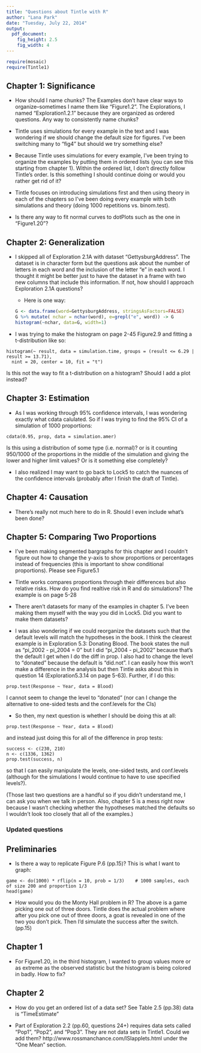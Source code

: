 ```yaml
---
title: "Questions about Tintle with R"
author: "Lana Park"
date: "Tuesday, July 22, 2014"
output:
  pdf_document:
    fig_height: 2.5
    fig_width: 4
---
```


```r
require(mosaic)
require(Tintle1)
```
## Chapter 1: Significance

- How should I name chunks? The Examples don't have clear ways to organize--sometimes I name them like "Figure1.2". The Explorations, I named "Exploration1.2.1" because they are organized as ordered questions. Any way to consistently name chunks?

- Tintle uses simulations for every example in the text and I was wondering if we should change the default size for figures. I've been switching many to "fig4" but should we try something else?

- Because Tintle uses simulations for every example, I've been trying to organize the examples by putting them in ordered lists (you can see this starting from chapter 1). Within the ordered list, I don't directly follow Tintle's order. Is this something I should continue doing or would you rather get rid of it?

- Tintle focuses on introducing simulations first and then using theory in each of the chapters so I've been doing every example with both simulations and theory (doing 1000 repetitions vs. binom.test).

- Is there any way to fit normal curves to dotPlots such as the one in "Figure1.20"?

## Chapter 2: Generalization

- I skipped all of Exploration 2.1A with dataset "GettysburgAddress". The dataset is in character form but the questions ask about the number of letters in each word and the inclusion of the letter "e" in each word. I thought it might be better just to have the dataset in a frame with two new columns that include this information. If not, how should I approach Exploration 2.1A questions?

  * Here is one way:
```r
G <- data.frame(word=GettysburgAddress, stringsAsFactors=FALSE)
G %>% mutate( nchar = nchar(word), e=grepl("e", word)) -> G
histogram(~nchar, data=G, width=1)
```

- I was trying to make the histogram on page 2-45 Figure2.9 and fitting a t-distribution like so:
```
histogram(~ result, data = simulation.time, groups = (result <= 6.29 | result >= 13.71),
  nint = 20, center = 10, fit = "t")
```
Is this not the way to fit a t-distribution on a histogram? Should I add a plot instead?

## Chapter 3: Estimation

- As I was working through 95% confidence intervals, I was wondering exactly what cdata calulated. So if I was trying to find the 95% CI of a simulation of 1000 proportions:
```
cdata(0.95, prop, data = simulation.amer)
```
Is this using a distribution of some type (i.e. normal)? or is it counting 950/1000 of the proportions in the middle of the simulation and giving the lower and higher limit values? Or is it something else completely?

- I also realized I may want to go back to Lock5 to catch the nuances of the confidence intervals (probably after I finish the draft of Tintle).

## Chapter 4: Causation

- There's really not much here to do in R. Should I even include what's been done?

## Chapter 5: Comparing Two Proportions

- I've been making segmented bargraphs for this chapter and I couldn't figure out how to change the y-axis to show proportions or percentages instead of frequencies (this is important to show conditional proportions). Please see Figure5.1

- Tintle works compares proportions through their differences but also relative risks. How do you find realtive risk in R and do simulations? The example is on page 5-28

- There aren't datasets for many of the examples in chapter 5. I've been making them myself with the way you did in Lock5. Did you want to make them datasets?

- I was also wondering if we could reorganize the datasets such that the default levels will match the hypotheses in the book. I think the clearest example is in Exploration 5.3: Donating Blood. The book states the null as "pi_2002 - pi_2004 = 0" but I did "pi_2004 - pi_2002" because that's the default I get when I do the diff in prop. I also had to change the level to "donated" because the default is "did.not". I can easily how this won't make a difference in the analysis but then Tintle asks about this in question 14 (Exploration5.3.14 on page 5-63).
Further, if I do this:
```
prop.test(Response ~ Year, data = Blood)
```
I cannot seem to change the level to "donated" (nor can I change the alternative to one-sided tests and the conf.levels for the CIs)

- So then, my next question is whether I should be doing this at all:
```
prop.test(Response ~ Year, data = Blood)
```
and instead just doing this for all of the difference in prop tests:
```
success <- c(230, 210)
n <- c(1336, 1362)
prop.test(success, n)
```
so that I can easily manipulate the levels, one-sided tests, and conf.levels (although for the simulations I would continue to have to use specified levels?).


(Those last two questions are a handful so if you didn't understand me, I can ask you when we talk in person. Also, chapter 5 is a mess right now because I wasn't checking whether the hypotheses matched the defaults so I wouldn't look too closely that all of the examples.)

### Updated questions

## Preliminaries

- Is there a way to replicate Figure P.6 (pp.15)? This is what I want to graph:
```
game <- do(1000) * rflip(n = 10, prob = 1/3)    # 1000 samples, each of size 200 and proportion 1/3
head(game)
```

- How would you do the Monty Hall problem in R? The above is a game picking one out of three doors. Tintle does the actual problem where after you pick one out of three doors, a goat is revealed in one of the two you don't pick. Then I'd simulate the success after the switch. (pp.15)

## Chapter 1

- For Figure1.20, in the third histogram, I wanted to group values more or as extreme as the observed statistic but the histogram is being colored in badly. How to fix?

## Chapter 2

- How do you get an ordered list of a data set? See Table 2.5 (pp.38) data is "TimeEstimate"

- Part of Exploration 2.2 (pp.60, questions 24+) requires data sets called "Pop1", "Pop2", and "Pop3". They are not data sets in Tintle1. Could we add them? http://www.rossmanchance.com/ISIapplets.html under the "One Mean" section.